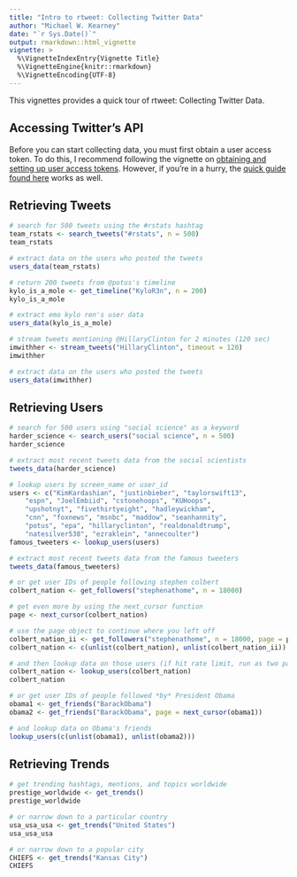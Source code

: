 ```yaml
---
title: "Intro to rtweet: Collecting Twitter Data"
author: "Michael W. Kearney"
date: "`r Sys.Date()`"
output: rmarkdown::html_vignette
vignette: >
  %\VignetteIndexEntry{Vignette Title}
  %\VignetteEngine{knitr::rmarkdown}
  %\VignetteEncoding{UTF-8}
---
```


This vignettes provides a quick tour of rtweet: Collecting Twitter Data.

## Accessing Twitter's API

Before you can start collecting data, you must first obtain a user access token. 
To do this, I recommend following the vignette on [obtaining and setting up user access tokens](https://github.com/mkearney/rtweet/blob/master/vignettes/tokens.Rmd). 
However, if you're in a hurry, the [quick guide found here](https://github.com/mkearney/rtweet/blob/master/README.md) works as well.

## Retrieving Tweets

```r
# search for 500 tweets using the #rstats hashtag
team_rstats <- search_tweets("#rstats", n = 500)
team_rstats

# extract data on the users who posted the tweets
users_data(team_rstats)

# return 200 tweets from @potus's timeline
kylo_is_a_mole <- get_timeline("KyloR3n", n = 200)
kylo_is_a_mole

# extract emo kylo ren's user data
users_data(kylo_is_a_mole)

# stream tweets mentioning @HillaryClinton for 2 minutes (120 sec)
imwithher <- stream_tweets("HillaryClinton", timeout = 120)
imwithher

# extract data on the users who posted the tweets
users_data(imwithher)
```

## Retrieving Users

```r
# search for 500 users using "social science" as a keyword
harder_science <- search_users("social science", n = 500)
harder_science

# extract most recent tweets data from the social scientists
tweets_data(harder_science)

# lookup users by screen_name or user_id
users <- c("KimKardashian", "justinbieber", "taylorswift13",
	"espn", "JoelEmbiid", "cstonehoops", "KUHoops",
	"upshotnyt", "fivethirtyeight", "hadleywickham",
	"cnn", "foxnews", "msnbc", "maddow", "seanhannity", 
	"potus", "epa", "hillaryclinton", "realdonaldtrump", 
	"natesilver538", "ezraklein", "annecoulter")
famous_tweeters <- lookup_users(users)

# extract most recent tweets data from the famous tweeters
tweets_data(famous_tweeters)

# or get user IDs of people following stephen colbert
colbert_nation <- get_followers("stephenathome", n = 18000)

# get even more by using the next_cursor function
page <- next_cursor(colbert_nation)

# use the page object to continue where you left off
colbert_nation_ii <- get_followers("stephenathome", n = 18000, page = page)
colbert_nation <- c(unlist(colbert_nation), unlist(colbert_nation_ii))

# and then lookup data on those users (if hit rate limit, run as two parts)
colbert_nation <- lookup_users(colbert_nation)
colbert_nation

# or get user IDs of people followed *by* President Obama
obama1 <- get_friends("BarackObama")
obama2 <- get_friends("BarackObama", page = next_cursor(obama1))

# and lookup data on Obama's friends
lookup_users(c(unlist(obama1), unlist(obama2)))
```

## Retrieving Trends

```r
# get trending hashtags, mentions, and topics worldwide
prestige_worldwide <- get_trends()
prestige_worldwide

# or narrow down to a particular country
usa_usa_usa <- get_trends("United States")
usa_usa_usa

# or narrow down to a popular city
CHIEFS <- get_trends("Kansas City")
CHIEFS
```